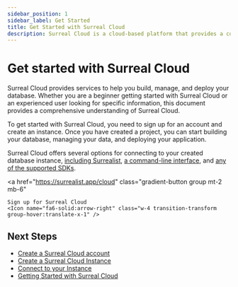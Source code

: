 ```yaml
---
sidebar_position: 1
sidebar_label: Get Started
title: Get Started with Surreal Cloud 
description: Surreal Cloud is a cloud-based platform that provides a comprehensive suite of tools and services to help you build, manage, and deploy your database.
---
```



# Get started with Surreal Cloud 

Surreal Cloud provides services to help you build, manage, and deploy your database. Whether you are a beginner getting started with Surreal Cloud or an experienced user looking for specific information, this document provides a comprehensive understanding of Surreal Cloud.

To get started with Surreal Cloud, you need to sign up for an account and create an instance. Once you have created a project, you can start building your database, managing your data, and deploying your application.

Surreal Cloud offers several options for connecting to your created database instance, [including Surrealist](/docs/cloud/connect/surrealist), [a command-line interface](/docs/cloud/connect/cli), and [any of the supported SDKs](/docs/cloud/connect/sdk). 

<a
	href="https://surrealist.app/cloud"
	class="gradient-button group mt-2 mb-6"
>
	Sign up for Surreal Cloud
	<Icon name="fa6-solid:arrow-right" class="w-4 transition-transform group-hover:translate-x-1" />
</a>

## Next Steps

- [Create a Surreal Cloud account](/docs/cloud/getting-started/create-an-account)
- [Create a Surreal Cloud Instance](/docs/cloud/getting-started/create-an-instance)
- [Connect to your Instance](/docs/cloud/connect)
- [Getting Started with Surreal Cloud](https://youtu.be/upm1lwaHmwU?si=8Xcmz-wFt6OMDc6R)
